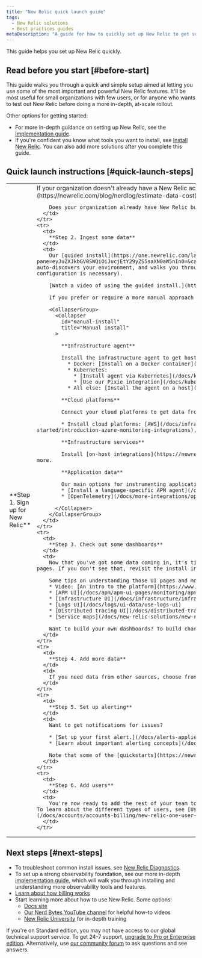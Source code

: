 ```yaml
---
title: "New Relic quick launch guide"
tags:
  - New Relic solutions
  - Best practices guides
metaDescription: "A guide for how to quickly set up New Relic to get some important telemetry data reporting."
---
```


This guide helps you set up New Relic quickly. 

## Read before you start [#before-start]

This guide walks you through a quick and simple setup aimed at letting you use some of the most important and powerful New Relic features. It'll be most useful for small organizations with few users, or for anyone who wants to test out New Relic before doing a more in-depth, at-scale rollout. 

Other options for getting started:

* For more in-depth guidance on setting up New Relic, see the [Implementation guide](/docs/new-relic-solutions/get-started/implementation-guide-intro).
* If you're confident you know what tools you want to install, see [Install New Relic](/docs/new-relic-solutions/new-relic-one/install-configure/install-new-relic#what). You can also add more solutions after you complete this guide. 

## Quick launch instructions [#quick-launch-steps]

<table>
  <tbody>
    <tr>
      <td style={{ width: "190px" }}>
        **Step 1. Sign up for New Relic**
      </td>      
      <td>
        If your organization doesn't already have a New Relic account, [sign up here](https://newrelic.com/signup). No credit card needed and you get 100 GBs of data per month for free. [Learn more about estimating costs.](https://newrelic.com/blog/nerdlog/estimate-data-cost) 

        Does your organization already have New Relic but you're just adding a new team or project? See [Add a new account](/docs/accounts/accounts-billing/account-structure/add-accounts). 
      </td>
    </tr>
    <tr>
      <td>
        **Step 2. Ingest some data**
      </td>      
      <td>
        Our [guided install](https://one.newrelic.com/launcher/nr1-core.explorer?pane=eyJuZXJkbGV0SWQiOiJucjEtY29yZS5saXN0aW5nIn0=&cards[0]=eyJuZXJkbGV0SWQiOiJucjEtaW5zdGFsbC1uZXdyZWxpYy5ucjEtaW5zdGFsbC1uZXdyZWxpYyIsImFjdGl2ZUNvbXBvbmVudCI6IlZUU09FbnZpcm9ubWVudCIsInBhdGgiOiJndWlkZWQifQ==) auto-discovers your environment, and walks you through a recommended setup. When the infrastructure agent and APM agent are installed, log data is usually also reported (although sometimes manual configuration is necessary). 

        [Watch a video of using the guided install.](https://www.youtube.com/watch?v=6U-RQIkBJOA).
        
        If you prefer or require a more manual approach (for example, if you need to deploy at scale), see the options below. 

        <CollapserGroup>
          <Collapser
            id="manual-install"
            title="Manual install"
          >

            **Infrastructure agent**

            Install the infrastructure agent to get host data. Choose the most relevant option:
              * Docker: [Install on a Docker container](/docs/infrastructure/install-infrastructure-agent/linux-installation/docker-instrumentation-infrastructure-monitoring)
              * Kubernetes: 
                * [Install agent via Kubernetes](/docs/kubernetes-pixie/kubernetes-integration/installation/install-kubernetes-integration-using-helm)
                * [Use our Pixie integration](/docs/kubernetes-pixie/auto-telemetry-pixie/get-started-auto-telemetry-pixie) to get telemetry data and dashboards
              * All else: [Install the agent on a host](/docs/infrastructure/install-infrastructure-agent/get-started/install-infrastructure-agent/#install) 

            **Cloud platforms**

            Connect your cloud platforms to get data from your cloud services:

            * Install cloud platforms: [AWS](/docs/infrastructure/amazon-integrations/get-started/introduction-aws-integrations), [Azure](/docs/infrastructure/microsoft-azure-integrations/get-started/introduction-azure-monitoring-integrations), [GCP](/docs/infrastructure/google-cloud-platform-integrations/get-started/introduction-google-cloud-platform-integrations)

            **Infrastructure services**

            Install [on-host integrations](https://newrelic.com/instant-observability/?category=infrastructure-and-os) for popular infrastructure-related services like MySQL, Apache, Cassandra, NGINX, Kafka, and more. 

            **Application data** 

            Our main options for instrumenting applications: 
            * [Install a language-specific APM agent](/docs/apm/new-relic-apm/getting-started/introduction-apm)
            * [OpenTelemetry](/docs/more-integrations/open-source-telemetry-integrations/opentelemetry/opentelemetry-introduction)

          </Collapser>
        </CollapserGroup>
      </td>      
    </tr>
    <tr>
      <td>
        **Step 3. Check out some dashboards**
      </td>      
      <td>
        Now that you've got some data coming in, it's time to explore your environment in real time with some out-of-the-box UI views. You should see data in the **Infrastructure**, **APM**, and **Logs** UI pages. If you don't see that, revisit the install instructions or see [Not seeing data](/docs/new-relic-solutions/solve-common-issues/troubleshooting/not-seeing-data). 

        Some tips on understanding those UI pages and more: 
        * Video: [An intro to the platform](https://www.youtube.com/watch?v=3ZCUujeAkMA) (2:20)
        * [APM UI](/docs/apm/apm-ui-pages/monitoring/apm-summary-page-view-transaction-apdex-usage-data)
        * [Infrastructure UI](/docs/infrastructure/infrastructure-ui-pages/infrastructure-ui-entities)
        * [Logs UI](/docs/logs/ui-data/use-logs-ui)
        * [Distributed tracing UI](/docs/distributed-tracing/ui-data/understand-use-distributed-tracing-ui) 
        * [Service maps](/docs/new-relic-solutions/new-relic-one/ui-data/service-maps/introduction-service-maps)

        Want to build your own dashboards? To build charts, you'll need to learn to [query your data](/docs/query-your-data/explore-query-data/query-builder/introduction-query-builder). 
      </td>
    </tr>
    <tr>
      <td>
        **Step 4. Add more data**
      </td>   
      <td>
        If you need data from other sources, choose from [our hundreds of integrations](https://newrelic.com/instant-observability). 
      </td>
    </tr>
    <tr>
      <td>
        **Step 5. Set up alerting**
      </td>      
      <td>
        Want to get notifications for issues?

        * [Set up your first alert.](/docs/alerts-applied-intelligence/new-relic-alerts/get-started/your-first-nrql-condition)
        * [Learn about important alerting concepts](/docs/alerts-applied-intelligence/applied-intelligence/incident-intelligence/basic-alerting-concepts)

        Note that some of the [quickstarts](https://newrelic.com/instant-observability) come with alerts already set up.
      </td>
    </tr>
    <tr>
      <td>
        **Step 6. Add users**
      </td>      
      <td>
        You're now ready to add the rest of your team to New Relic. Use the [**User management** UI](/docs/accounts/accounts-billing/new-relic-one-user-management/user-management-ui-and-tasks#where) to add users. To learn about the different types of users, see [User type](/docs/accounts/accounts-billing/new-relic-one-user-management/user-type). See [our tutorial on adding users and managing user access](/docs/accounts/accounts-billing/new-relic-one-user-management/account-user-mgmt-tutorial). 
      </td>
    </tr>
  </tbody>
</table>

## Next steps [#next-steps]

* To troubleshoot common install issues, see [New Relic Diagnostics](/docs/using-new-relic/cross-product-functions/troubleshooting/new-relic-diagnostics).
* To set up a strong observability foundation, see our more in-depth [implementation guide](/docs/new-relic-solutions/get-started/implementation-guide-intro), which will walk you through installing and understanding more observability tools and features. 
* [Learn about how billing works](/docs/accounts/accounts-billing/new-relic-one-pricing-billing/new-relic-one-pricing-billing)
* Start learning more about how to use New Relic. Some options:  
  * [Docs site](https://docs.newrelic.com)
  * [Our Nerd Bytes YouTube channel](https://www.youtube.com/playlist?list=PLmhYj7Jl81JEV-llIDkCVC05tD7fbOv_b) for helpful how-to videos
  * [New Relic University](https://learn.newrelic.com) for in-depth training

If you're on Standard edition, you may not have access to our global technical support service. To get 24-7 support, [upgrade to Pro or Enterprise edition](https://one.newrelic.com/nr1-core/plan-management/home?account=2816530&state=a7c193fe-1301-9e85-85c8-472b6a1d05ba). Alternatively, use [our community forum](https://discuss.newrelic.com) to ask questions and see answers.
